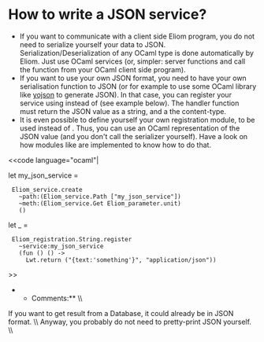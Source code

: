 =How to write a JSON service?=

*If you want to communicate with a client side Eliom program, you do not need to serialize yourself your data to JSON. Serialization/Deserialization of any OCaml type is done automatically by Eliom. Just use OCaml services (or, simpler: server functions and call the function from your OCaml client side program).
*If you want to use your own JSON format, you need to have your own serialisation function to JSON (or for example to use some OCaml library like [[http://mjambon.com/yojson.html|yojson]] to generate JSON). In that case, you can register your service using {{{Eliom_registration.String}}} instead of {{{Eliom_registration.Html5}}} (see example below). The handler function must return the JSON value as a string, and a the content-type.
*It is even possible to define yourself your own registration module, to be used instead of {{{Eliom_registration.String}}}. Thus, you can use an OCaml representation of the JSON value (and you don't call the serializer yourself). Have a look on how modules like {{{Eliom_registration.String}}} are implemented to know how to do that.

<<code language="ocaml"|

let my_json_service =
  Eliom_service.create
    ~path:(Eliom_service.Path ["my_json_service"])
    ~meth:(Eliom_service.Get Eliom_parameter.unit)
    ()

let _ =
  Eliom_registration.String.register
    ~service:my_json_service
    (fun () () ->
      Lwt.return ("{text:'something'}", "application/json"))

>>

**Comments:** \\
If you want to get result from a Database, it could already be in JSON format. \\
Anyway, you probably do not need to pretty-print JSON yourself. \\
